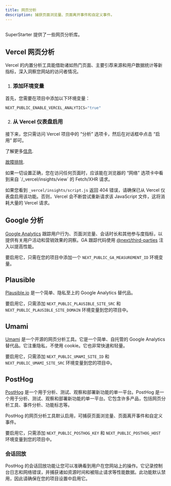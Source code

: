 ```yaml
---
title: 网页分析
description: 捕获页面浏览量、页面离开事件和自定义事件。
---
```


<Frame>
  <img src="/images/web-analytics.png" alt="" />
</Frame>

SuperStarter 提供了一些网页分析库。

## Vercel 网页分析

Vercel 的内置分析工具能借助诸如热门页面、主要引荐来源和用户数据统计等新指标，深入洞察您网站的访问者情况。

1. ### 添加环境变量

首先，您需要在项目中添加以下环境变量：

```js .env.local
NEXT_PUBLIC_ENABLE_VERCEL_ANALYTICS="true"
```

2. ### 从 Vercel 仪表盘启用

接下来，您只需访问 Vercel 项目中的 “分析” 选项卡，然后在对话框中点击 “启用” 即可。

了解更多[信息](https://vercel.com/docs/analytics/quickstart).

[故障排除](https://vercel.com/docs/analytics/troubleshooting).

<Warning>
如果一切设置正确，您在访问任何页面时，应该能在浏览器的 “网络” 选项卡中看到来自 `/_vercel/insights/view` 的 Fetch/XHR 请求。

如果您看到 `_vercel/insights/script.js` 返回 404 错误，请确保已从 Vercel 仪表盘启用该功能。否则，Vercel 会不断尝试重新请求该 JavaScript 文件，这将消耗大量的 Vercel 请求。
</Warning>

## Google 分析

[Google Analytics](https://analytics.google.com/) 跟踪用户行为、页面浏览量、会话时长和其他参与度指标，以提供有关用户活动和营销效果的洞察。GA 跟踪代码使用 [@next/third-parties](https://nextjs.org/docs/app/building-your-application/optimizing/third-party-libraries#google-analytics) 注入以提高性能。

要启用它，只需在您的项目中添加一个 `NEXT_PUBLIC_GA_MEASUREMENT_ID` 环境变量。

## Plausible

[Plausible.io](https://plausible.io/) 是一个简单、隐私至上的 Google Analytics 替代品。

要启用它，只需添加 `NEXT_PUBLIC_PLAUSIBLE_SITE_SRC` 和 `NEXT_PUBLIC_PLAUSIBLE_SITE_DOMAIN` 环境变量到您的项目中。

## Umami

[Umami](https://umami.is/) 是一个开源的网页分析工具。它是一个简单、自托管的 Google Analytics 替代品。它注重隐私，不使用 cookie。它也非常快速和轻量。

要启用它，只需添加 `NEXT_PUBLIC_UMAMI_SITE_ID` 和 `NEXT_PUBLIC_UMAMI_SITE_SRC` 环境变量到您的项目中。

## PostHog

[PostHog](https://posthog.com/) 是一个用于分析、测试、观察和部署新功能的单一平台。PostHog 是一个用于分析、测试、观察和部署新功能的单一平台。它包含许多产品，包括网页分析工具、事件分析、功能标志等。

PostHog 的网页分析工具默认启用，可捕获页面浏览量、页面离开事件和自定义事件。

要启用它，只需添加 `NEXT_PUBLIC_POSTHOG_KEY` 和 `NEXT_PUBLIC_POSTHOG_HOST` 环境变量到您的项目中。

### 会话回放

PostHog 的会话回放功能让您可以准确看到用户在您网站上的操作。它记录控制台日志和网络错误，并捕获诸如资源时间和被阻止请求等性能数据。此功能默认禁用，因此请确保在您的项目设置中启用它。